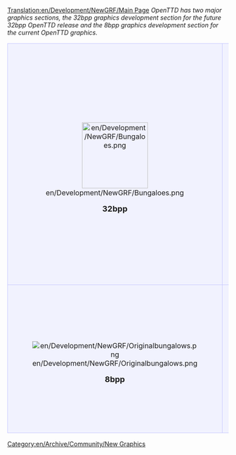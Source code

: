 [[Translation:en/Development/NewGRF/Main Page]]
''OpenTTD has two major graphics sections, the 32bpp graphics development section for the future 32bpp OpenTTD release and the 8bpp graphics development section for the current OpenTTD graphics.''

{| 
|-
|align="center" style="background-color: #f1f2fe; border: 1px solid #c7c8fe; margin: 0; padding: 1em 1em 0em 1em;"|
[[File:en/Development/NewGRF/Bungaloes.png|150px]]

<font size="4">'''32bpp'''</font>
|style="background-color: #f1f2fe; border: 1px solid #c7c8fe; margin: 0; padding: 1em 1em 0em 1em;"|
<font size="3">'''[[en/Archive/Old 32bpp/32bit Graphics Development|Graphics Development]]'''</font>

:Development documentation for 32bpp graphics. Documented here is everything from theory (sizes, lighting specs, tutorials, etc.) to practice (materials, props).


<font size="3">'''[[en/Archive/Old 32bpp/32bpp graphics development tracker (extra zoom)|Graphics Exhibition]]'''</font>

:Browse and be amazed by our showcase of 32bpp graphics, some complete some still in development. Some of what you see here will end up in the eventual 32bpp release of OpenTTD.


<font size="3">'''[[en/Archive/Old 32bpp/List of downloadable 32 bpp tars|Finished graphics]]'''</font>

:List of finished, packed and released 32bpp sprites you can actually play OpenTTD with, right now.
|-
|align="center" style="background-color: #f1f2fe; border: 1px solid #c7c8fe; margin: 0; padding: 1em 1em 0em 1em;"|
[[File:en/Development/NewGRF/Originalbungalows.png]]

<font size="4">'''8bpp'''</font>
|style="background-color: #f1f2fe; border: 1px solid #c7c8fe; margin: 0; padding: 1em 1em 0em 1em;"|
<font size="3">'''[[en/Manual/NewGRF]]'''</font>

:Documentation for the format to change the game's playability as well as the graphics.


<font size="3">'''[[en/Archive/Community/Graphics Replacement]] project'''</font>

:Replacement of the original copyrighted graphics with alternatives, allowing OpenTTD to be distributed freely.
|}

[[Category:en/Archive/Community/New Graphics]]